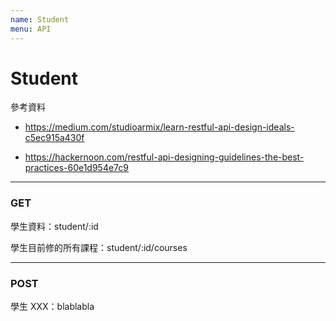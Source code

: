 ```yaml
---
name: Student
menu: API
---
```


# Student

參考資料

- https://medium.com/studioarmix/learn-restful-api-design-ideals-c5ec915a430f

- https://hackernoon.com/restful-api-designing-guidelines-the-best-practices-60e1d954e7c9

---

### GET

學生資料：student/:id

學生目前修的所有課程：student/:id/courses

---

### POST

學生 XXX：blablabla
